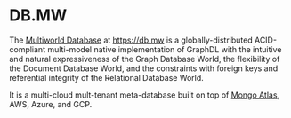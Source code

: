 # DB.MW

The [Multiworld Database](https://db.mw) at https://db.mw is a globally-distributed ACID-compliant multi-model
native implementation of GraphDL with the intuitive and natural expressiveness of the Graph Database World, 
the flexibility of the Document Database World, and the constraints with foreign keys and referential integrity 
of the Relational Database World.

It is a multi-cloud mult-tenant meta-database built on top of [Mongo Atlas](https://www.mongodb.com/cloud/atlas),
AWS, Azure, and GCP.

